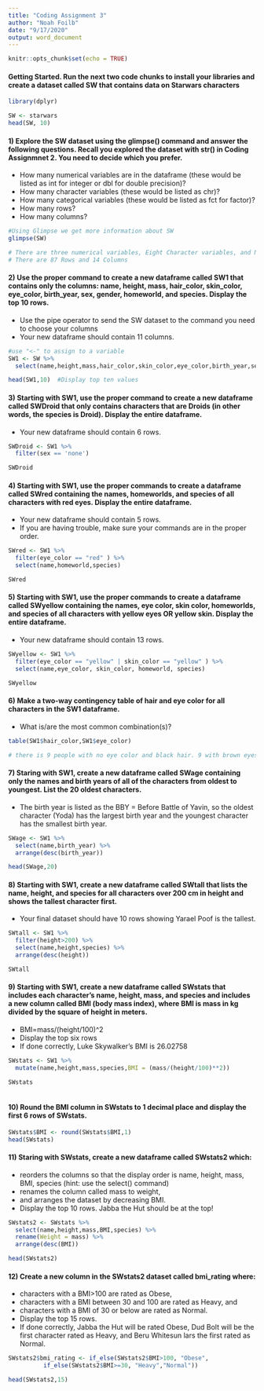 ---
title: "Coding Assignment 3"
author: "Noah Foilb"
date: "9/17/2020"
output: word_document
---

```{r setup, include=FALSE}
knitr::opts_chunk$set(echo = TRUE)
```

#### Getting Started. Run the next two code chunks to install your libraries and create a dataset called SW that contains data on Starwars characters
```{r}
library(dplyr)
```

```{r}
SW <- starwars
head(SW, 10)
```

#### 1) Explore the SW dataset using the glimpse() command and answer the following questions. Recall you explored the dataset with str() in Coding Assignmnet 2. You need to decide which you prefer. 
  * How many numerical variables are in the dataframe (these would be listed as int for integer or dbl for double precision)?
  * How many character variables (these would be listed as chr)?
  * How many categorical variables (these would be listed as fct for factor)?
  * How many rows?
  * How many columns?

```{r}
#Using Glimpse we get more information about SW
glimpse(SW)

# There are three numerical variables, Eight Character variables, and No caregorical varaibles (UNless its "List,which there would be three)
# There are 87 Rows and 14 Columns
```







#### 2) Use the proper command to create a new dataframe called SW1 that contains only the columns: name, height, mass, hair_color, skin_color, eye_color, birth_year, sex, gender, homeworld, and species. Display the top 10 rows. 
  * Use the pipe operator to send the SW dataset to the command you need to choose your columns
  * Your new dataframe should contain 11 columns.

```{r}
#use "<-" to assign to a variable
SW1 <- SW %>%
  select(name,height,mass,hair_color,skin_color,eye_color,birth_year,sex,gender,homeworld,species)  # Use select to which variables to keep

head(SW1,10)  #Display top ten values
```







#### 3) Starting with SW1, use the proper command to create a new dataframe called SWDroid that only contains characters that are Droids (in other words, the species is Droid). Display the entire dataframe.
  * Your new dataframe should contain 6 rows.

```{r}
SWDroid <- SW1 %>%
  filter(sex == 'none')

SWDroid
```








#### 4) Starting with SW1, use the proper commands to create a dataframe called SWred containing the names, homeworlds, and species of all characters with red eyes. Display the entire dataframe.
  * Your new dataframe should contain 5 rows.
  * If you are having trouble, make sure your commands are in the proper order.

```{r}
SWred <- SW1 %>%
  filter(eye_color == "red" ) %>%
  select(name,homeworld,species)

SWred
```








#### 5) Starting with SW1, use the proper commands to create a dataframe called SWyellow containing the names, eye color, skin color, homeworlds, and species of all characters with yellow eyes OR yellow skin. Display the entire dataframe.
  * Your new dataframe should contain 13 rows.

```{r}
SWyellow <- SW1 %>%
  filter(eye_color == "yellow" | skin_color == "yellow" ) %>%
  select(name,eye_color, skin_color, homeworld, species)

SWyellow
```









#### 6) Make a two-way contingency table of hair and eye color for all characters in the SW1 dataframe.
  * What is/are the most common combination(s)?

```{r}
table(SW1$hair_color,SW1$eye_color)

# there is 9 people with no eye color and black hair. 9 with brown eyes and black hair, 9 people with brown eyes and brown hair.
```









  
#### 7) Staring with SW1, create a new dataframe called SWage containing only the names and birth years of all of the characters from oldest to youngest. List the 20 oldest characters.
  * The birth year is listed as the BBY = Before Battle of Yavin, so the oldest character (Yoda) has the largest birth year and the youngest character has the smallest birth year. 

```{r}
SWage <- SW1 %>%
  select(name,birth_year) %>%
  arrange(desc(birth_year))

head(SWage,20)
```










#### 8) Starting with SW1, create a new dataframe called SWtall that lists the name, height, and species for all characters over 200 cm in height and shows the tallest character first. 
  * Your final dataset should have 10 rows showing Yarael Poof is the tallest.

```{r}
SWtall <- SW1 %>%
  filter(height>200) %>%
  select(name,height,species) %>%
  arrange(desc(height))

SWtall
```









 

#### 9) Starting with SW1, create a new dataframe called SWstats that includes each character's name, height, mass, and species and includes a new column called BMI (body mass index), where BMI is mass in kg divided by the square of height in meters.
  * BMI=mass/(height/100)^2
  * Display the top six rows
  * If done correctly, Luke Skywalker's BMI is 26.02758

```{r}
SWstats <- SW1 %>%
  mutate(name,height,mass,species,BMI = (mass/(height/100)**2))

SWstats
  
```












#### 10) Round the BMI column in SWstats to 1 decimal place and display the first 6 rows of SWstats.

```{r}
SWstats$BMI <- round(SWstats$BMI,1)
head(SWstats)
```













#### 11) Staring with SWstats, create a new dataframe called SWstats2 which:
  * reorders the columns so that the display order is name, height, mass, BMI, species (hint: use the select() command)
  * renames the column called mass to weight,
  * and arranges the dataset by decreasing BMI.
  * Display the top 10 rows. Jabba the Hut should be at the top!

```{r}
SWstats2 <- SWstats %>%
  select(name,height,mass,BMI,species) %>%
  rename(Weight = mass) %>%
  arrange(desc(BMI)) 

head(SWstats2)
```











#### 12) Create a new column in the SWstats2 dataset called bmi_rating where:
  * characters with a BMI>100 are rated as Obese,
  * characters with a BMI between 30 and 100 are rated as Heavy, and
  * characters with a BMI of 30 or below are rated as Normal.
  * Display the top 15 rows.
  * If done correctly, Jabba the Hut will be rated Obese, Dud Bolt will be the first character rated as Heavy, and Beru Whitesun lars the first rated as Normal.

```{r}
SWstats2$bmi_rating <- if_else(SWstats2$BMI>100, "Obese",
          if_else(SWstats2$BMI>=30, "Heavy","Normal"))

head(SWstats2,15)
```














